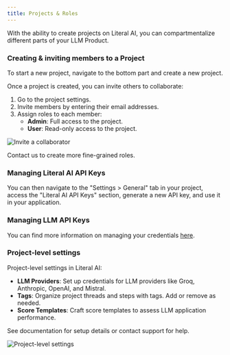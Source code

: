```yaml
---
title: Projects & Roles
---
```


With the ability to create projects on Literal AI, you can compartmentalize different parts of your LLM Product.

### Creating & inviting members to a Project

To start a new project, navigate to the bottom part and create a new project.

Once a project is created, you can invite others to collaborate:

1. Go to the project settings.
2. Invite members by entering their email addresses.
3. Assign roles to each member:
   - **Admin**: Full access to the project.
   - **User**: Read-only access to the project.

<Frame caption="Invite a collaborator">
  <img src="/images/members.jpg" alt="Invite a collaborator" />
</Frame>

Contact us to create more fine-grained roles.

### Managing Literal AI API Keys

You can then navigate to the "Settings > General" tab in your project, access the "Literal AI API Keys" section, generate a new API key, and use it in your application.

### Managing LLM API Keys

You can find more information on managing your credentials [here](/concepts/prompt#credentials).

### Project-level settings

Project-level settings in Literal AI:

- **LLM Providers**: Set up credentials for LLM providers like Groq, Anthropic, OpenAI, and Mistral.
- **Tags**: Organize project threads and steps with tags. Add or remove as needed.
- **Score Templates**: Craft score templates to assess LLM application performance.

See documentation for setup details or contact support for help.

<Frame caption="Project-level settings">
  <img src="/images/settings-panel.jpg" alt="Project-level settings"/>
</Frame>


